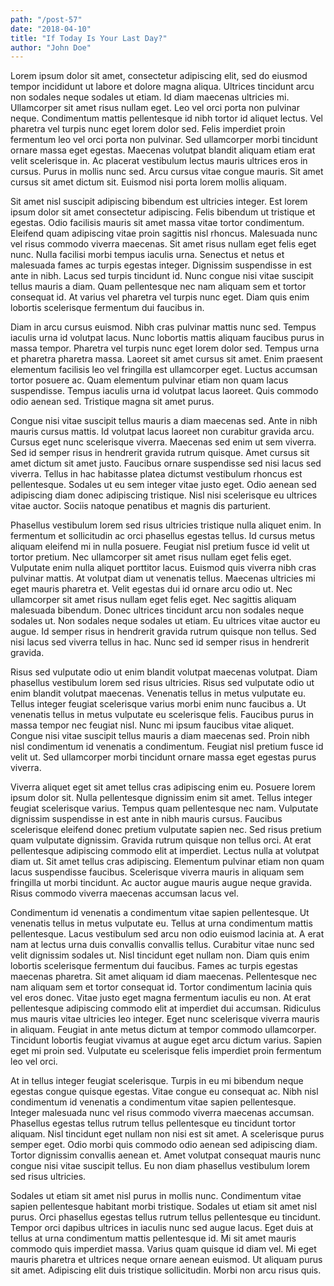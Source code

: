 ```yaml
---
path: "/post-57"
date: "2018-04-10"
title: "If Today Is Your Last Day?"
author: "John Doe"
---
```


Lorem ipsum dolor sit amet, consectetur adipiscing elit, sed do eiusmod tempor incididunt ut labore et dolore magna aliqua. Ultrices tincidunt arcu non sodales neque sodales ut etiam. Id diam maecenas ultricies mi. Ullamcorper sit amet risus nullam eget. Leo vel orci porta non pulvinar neque. Condimentum mattis pellentesque id nibh tortor id aliquet lectus. Vel pharetra vel turpis nunc eget lorem dolor sed. Felis imperdiet proin fermentum leo vel orci porta non pulvinar. Sed ullamcorper morbi tincidunt ornare massa eget egestas. Maecenas volutpat blandit aliquam etiam erat velit scelerisque in. Ac placerat vestibulum lectus mauris ultrices eros in cursus. Purus in mollis nunc sed. Arcu cursus vitae congue mauris. Sit amet cursus sit amet dictum sit. Euismod nisi porta lorem mollis aliquam.

Sit amet nisl suscipit adipiscing bibendum est ultricies integer. Est lorem ipsum dolor sit amet consectetur adipiscing. Felis bibendum ut tristique et egestas. Odio facilisis mauris sit amet massa vitae tortor condimentum. Eleifend quam adipiscing vitae proin sagittis nisl rhoncus. Malesuada nunc vel risus commodo viverra maecenas. Sit amet risus nullam eget felis eget nunc. Nulla facilisi morbi tempus iaculis urna. Senectus et netus et malesuada fames ac turpis egestas integer. Dignissim suspendisse in est ante in nibh. Lacus sed turpis tincidunt id. Nunc congue nisi vitae suscipit tellus mauris a diam. Quam pellentesque nec nam aliquam sem et tortor consequat id. At varius vel pharetra vel turpis nunc eget. Diam quis enim lobortis scelerisque fermentum dui faucibus in.

Diam in arcu cursus euismod. Nibh cras pulvinar mattis nunc sed. Tempus iaculis urna id volutpat lacus. Nunc lobortis mattis aliquam faucibus purus in massa tempor. Pharetra vel turpis nunc eget lorem dolor sed. Tempus urna et pharetra pharetra massa. Laoreet sit amet cursus sit amet. Enim praesent elementum facilisis leo vel fringilla est ullamcorper eget. Luctus accumsan tortor posuere ac. Quam elementum pulvinar etiam non quam lacus suspendisse. Tempus iaculis urna id volutpat lacus laoreet. Quis commodo odio aenean sed. Tristique magna sit amet purus.

Congue nisi vitae suscipit tellus mauris a diam maecenas sed. Ante in nibh mauris cursus mattis. Id volutpat lacus laoreet non curabitur gravida arcu. Cursus eget nunc scelerisque viverra. Maecenas sed enim ut sem viverra. Sed id semper risus in hendrerit gravida rutrum quisque. Amet cursus sit amet dictum sit amet justo. Faucibus ornare suspendisse sed nisi lacus sed viverra. Tellus in hac habitasse platea dictumst vestibulum rhoncus est pellentesque. Sodales ut eu sem integer vitae justo eget. Odio aenean sed adipiscing diam donec adipiscing tristique. Nisl nisi scelerisque eu ultrices vitae auctor. Sociis natoque penatibus et magnis dis parturient.

Phasellus vestibulum lorem sed risus ultricies tristique nulla aliquet enim. In fermentum et sollicitudin ac orci phasellus egestas tellus. Id cursus metus aliquam eleifend mi in nulla posuere. Feugiat nisl pretium fusce id velit ut tortor pretium. Nec ullamcorper sit amet risus nullam eget felis eget. Vulputate enim nulla aliquet porttitor lacus. Euismod quis viverra nibh cras pulvinar mattis. At volutpat diam ut venenatis tellus. Maecenas ultricies mi eget mauris pharetra et. Velit egestas dui id ornare arcu odio ut. Nec ullamcorper sit amet risus nullam eget felis eget. Nec sagittis aliquam malesuada bibendum. Donec ultrices tincidunt arcu non sodales neque sodales ut. Non sodales neque sodales ut etiam. Eu ultrices vitae auctor eu augue. Id semper risus in hendrerit gravida rutrum quisque non tellus. Sed nisi lacus sed viverra tellus in hac. Nunc sed id semper risus in hendrerit gravida.

Risus sed vulputate odio ut enim blandit volutpat maecenas volutpat. Diam phasellus vestibulum lorem sed risus ultricies. Risus sed vulputate odio ut enim blandit volutpat maecenas. Venenatis tellus in metus vulputate eu. Tellus integer feugiat scelerisque varius morbi enim nunc faucibus a. Ut venenatis tellus in metus vulputate eu scelerisque felis. Faucibus purus in massa tempor nec feugiat nisl. Nunc mi ipsum faucibus vitae aliquet. Congue nisi vitae suscipit tellus mauris a diam maecenas sed. Proin nibh nisl condimentum id venenatis a condimentum. Feugiat nisl pretium fusce id velit ut. Sed ullamcorper morbi tincidunt ornare massa eget egestas purus viverra.

Viverra aliquet eget sit amet tellus cras adipiscing enim eu. Posuere lorem ipsum dolor sit. Nulla pellentesque dignissim enim sit amet. Tellus integer feugiat scelerisque varius. Tempus quam pellentesque nec nam. Vulputate dignissim suspendisse in est ante in nibh mauris cursus. Faucibus scelerisque eleifend donec pretium vulputate sapien nec. Sed risus pretium quam vulputate dignissim. Gravida rutrum quisque non tellus orci. At erat pellentesque adipiscing commodo elit at imperdiet. Lectus nulla at volutpat diam ut. Sit amet tellus cras adipiscing. Elementum pulvinar etiam non quam lacus suspendisse faucibus. Scelerisque viverra mauris in aliquam sem fringilla ut morbi tincidunt. Ac auctor augue mauris augue neque gravida. Risus commodo viverra maecenas accumsan lacus vel.

Condimentum id venenatis a condimentum vitae sapien pellentesque. Ut venenatis tellus in metus vulputate eu. Tellus at urna condimentum mattis pellentesque. Lacus vestibulum sed arcu non odio euismod lacinia at. A erat nam at lectus urna duis convallis convallis tellus. Curabitur vitae nunc sed velit dignissim sodales ut. Nisl tincidunt eget nullam non. Diam quis enim lobortis scelerisque fermentum dui faucibus. Fames ac turpis egestas maecenas pharetra. Sit amet aliquam id diam maecenas. Pellentesque nec nam aliquam sem et tortor consequat id. Tortor condimentum lacinia quis vel eros donec. Vitae justo eget magna fermentum iaculis eu non. At erat pellentesque adipiscing commodo elit at imperdiet dui accumsan. Ridiculus mus mauris vitae ultricies leo integer. Eget nunc scelerisque viverra mauris in aliquam. Feugiat in ante metus dictum at tempor commodo ullamcorper. Tincidunt lobortis feugiat vivamus at augue eget arcu dictum varius. Sapien eget mi proin sed. Vulputate eu scelerisque felis imperdiet proin fermentum leo vel orci.

At in tellus integer feugiat scelerisque. Turpis in eu mi bibendum neque egestas congue quisque egestas. Vitae congue eu consequat ac. Nibh nisl condimentum id venenatis a condimentum vitae sapien pellentesque. Integer malesuada nunc vel risus commodo viverra maecenas accumsan. Phasellus egestas tellus rutrum tellus pellentesque eu tincidunt tortor aliquam. Nisl tincidunt eget nullam non nisi est sit amet. A scelerisque purus semper eget. Odio morbi quis commodo odio aenean sed adipiscing diam. Tortor dignissim convallis aenean et. Amet volutpat consequat mauris nunc congue nisi vitae suscipit tellus. Eu non diam phasellus vestibulum lorem sed risus ultricies.

Sodales ut etiam sit amet nisl purus in mollis nunc. Condimentum vitae sapien pellentesque habitant morbi tristique. Sodales ut etiam sit amet nisl purus. Orci phasellus egestas tellus rutrum tellus pellentesque eu tincidunt. Tempor orci dapibus ultrices in iaculis nunc sed augue lacus. Eget duis at tellus at urna condimentum mattis pellentesque id. Mi sit amet mauris commodo quis imperdiet massa. Varius quam quisque id diam vel. Mi eget mauris pharetra et ultrices neque ornare aenean euismod. Ut aliquam purus sit amet. Adipiscing elit duis tristique sollicitudin. Morbi non arcu risus quis.

